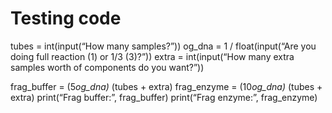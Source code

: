 # Testing code


tubes = int(input("How many samples?"))
og_dna = 1 / float(input("Are you doing full reaction (1) or 1/3 (3)?"))
extra = int(input("How many extra samples worth of components do you want?"))

frag_buffer = (5*og_dna) * (tubes + extra) 
frag_enzyme = (10*og_dna) * (tubes + extra)
print("Frag buffer:", frag_buffer)
print("Frag enzyme:", frag_enzyme)

